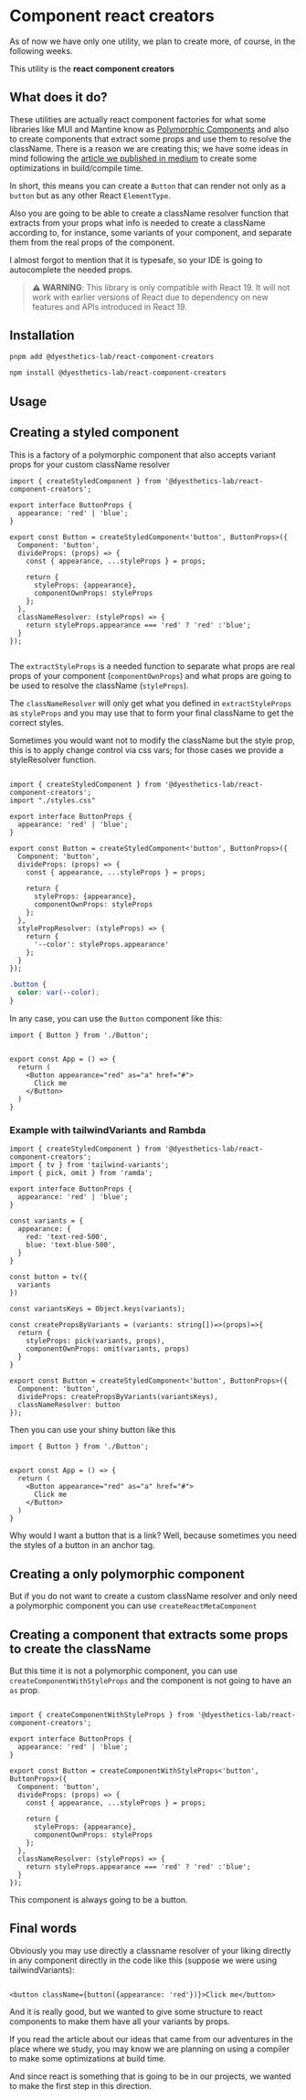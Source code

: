 
# Component react creators

As of now we have only one utility, we plan to create more, of course, in the following weeks.

This utility is the **react component creators**

## What does it do?
These utilities are actually react component factories for what some libraries like
MUI and Mantine know as [Polymorphic Components](https://mantine.dev/guides/polymorphic/)
and also to create components that extract some props and use them to resolve the className.
There is a reason we are creating this; we have some ideas in mind following the
[article we published in medium](https://medium.com/p/0d7195316741#1045-9740101021bc)
to create some optimizations in build/compile time.

In short, this means you can create a `Button` that can render not only as a `button` but as any
other React `ElementType`.

Also you are going to be able to create a className resolver function that extracts
from your props what info is needed to create a className according to, for instance, some variants
of your component, and separate them from the real props of the component.

I almost forgot to mention that it is typesafe, so your IDE is going to autocomplete the needed props.

> **⚠️ WARNING**: This library is only compatible with React 19. It will not work with earlier versions of React due to dependency on new features and APIs introduced in React 19.

## Installation


<Tabs>
  <Tab label="pnpm">

```bash
pnpm add @dyesthetics-lab/react-component-creators
```
  </Tab>

  <Tab label="npm">

```bash
npm install @dyesthetics-lab/react-component-creators
```
  </Tab>
</Tabs>

## Usage

## Creating a styled component

This is a factory of a polymorphic component that also accepts variant props for your custom className
resolver

```tsx title="Button.tsx"
import { createStyledComponent } from '@dyesthetics-lab/react-component-creators';

export interface ButtonProps {
  appearance: 'red' | 'blue';
}

export const Button = createStyledComponent<'button', ButtonProps>({
  Component: 'button',
  divideProps: (props) => {
    const { appearance, ...styleProps } = props;

    return {
      styleProps: {appearance},
      componentOwnProps: styleProps
    };
  },
  classNameResolver: (styleProps) => {
    return styleProps.appearance === 'red' ? 'red' :'blue';
  }
});


```
The `extractStyleProps` is a needed function to separate what props are real props
of your component (`componentOwnProps`) and what props are going to be used to resolve the className
(`styleProps`).

The `classNameResolver` will only get what you defined in `extractStyleProps` as `styleProps` and
you may use that to form your final className to get the correct styles.

Sometimes you would want not to modify the className but the style prop, this is to
apply change control via css vars; for those cases we provide a styleResolver function.

```tsx title="Button.tsx"

import { createStyledComponent } from '@dyesthetics-lab/react-component-creators';
import "./styles.css"

export interface ButtonProps {
  appearance: 'red' | 'blue';
}

export const Button = createStyledComponent<'button', ButtonProps>({
  Component: 'button',
  divideProps: (props) => {
    const { appearance, ...styleProps } = props;

    return {
      styleProps: {appearance},
      componentOwnProps: styleProps
    };
  },
  stylePropResolver: (styleProps) => {
    return {
      '--color': styleProps.appearance'
    };
  }
});

```

```css title="styles.css"
.button {
  color: var(--color);
}
```

In any case, you can use the `Button` component like this:

```tsx title="App.tsx"
import { Button } from './Button';


export const App = () => {
  return (
    <Button appearance="red" as="a" href="#">
      Click me
    </Button>
  )
}
```

### Example with tailwindVariants and Rambda

```tsx title="Button.tsx"
import { createStyledComponent } from '@dyesthetics-lab/react-component-creators';
import { tv } from 'tailwind-variants';
import { pick, omit } from 'ramda';

export interface ButtonProps {
  appearance: 'red' | 'blue';
}

const variants = {
  appearance: {
    red: 'text-red-500',
    blue: 'text-blue-500',
  }
}

const button = tv({
  variants
})

const variantsKeys = Object.keys(variants);

const createPropsByVariants = (variants: string[])=>(props)=>{
  return {
    styleProps: pick(variants, props),
    componentOwnProps: omit(variants, props)
  }
}

export const Button = createStyledComponent<'button', ButtonProps>({
  Component: 'button',
  divideProps: createPropsByVariants(variantsKeys),
  classNameResolver: button
});

```

Then you can use your shiny button like this

```tsx title="App.tsx"
import { Button } from './Button';


export const App = () => {
  return (
    <Button appearance="red" as="a" href="#">
      Click me
    </Button>
  )
}
```

Why would I want a button that is a link? Well, because sometimes you need the styles of a button
in an anchor tag.

## Creating a only polymorphic component
But if you do not want to create a custom className resolver and only need a polymorphic component
you can use `createReactMetaComponent`

## Creating a component that extracts some props to create the className
But this time it is not a polymorphic component, you can use `createComponentWithStyleProps`
and the component is not going to have an `as` prop.


```tsx title="Button.tsx"

import { createComponentWithStyleProps } from '@dyesthetics-lab/react-component-creators';

export interface ButtonProps {
  appearance: 'red' | 'blue';
}

export const Button = createComponentWithStyleProps<'button', ButtonProps>({
  Component: 'button',
  divideProps: (props) => {
    const { appearance, ...styleProps } = props;

    return {
      styleProps: {appearance},
      componentOwnProps: styleProps
    };
  },
  classNameResolver: (styleProps) => {
    return styleProps.appearance === 'red' ? 'red' :'blue';
  }
});

```
This component is always going to be a button.

## Final words

Obviously you may use directly a classname resolver of your liking directly in any
component directly in the code like this (suppose we were using tailwindVariants):

```tsx

<button className={button({appearance: 'red'})}>Click me</button>

```

And it is really good, but we wanted to give some structure to react components to make them
have all your variants by props.

If you read the article about our ideas that came from our adventures in the place where we study,
you may know we are planning on using a compiler to make some optimizations at build time.

And since react is something that is going to be in our projects, we wanted to make the first
step in this direction.
